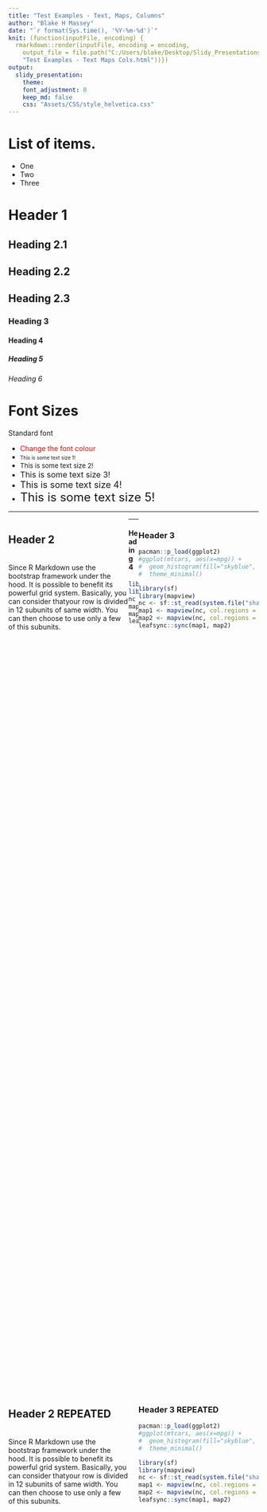 ```yaml
---
title: "Test Examples - Text, Maps, Columns"  
author: "Blake H Massey"
date: "`r format(Sys.time(), '%Y-%m-%d')`"
knit: (function(inputFile, encoding) { 
  rmarkdown::render(inputFile, encoding = encoding, 
    output_file = file.path("C:/Users/blake/Desktop/Slidy_Presentations", 
    "Test Examples - Text Maps Cols.html"))})
output: 
  slidy_presentation:
    theme:
    font_adjustment: 0
    keep_md: false
    css: "Assets/CSS/style_helvetica.css"
---
```


# List of items.

 - One
 - Two
 - Three

# Header 1  

## Heading 2.1  
 
<h2 class="leftalign">Heading 2.2</h2>

<h2 class="rightalign">Heading 2.3</h2>

     
### Heading 3  

#### Heading 4  

##### Heading 5  

###### Heading 6  

# Font Sizes

Standard font

- <span style="color:red">Change the font colour</span>
- <font size="1">This is some text size 1!</font>
- <font size="2">This is some text size 2!</font>
- <font size="3">This is some text size 3!</font>
- <font size="4">This is some text size 4!</font>
- <font size="5">This is some text size 5!</font>

***

<div class='left' style='float:left;width:48%;height:45%'>
## Header 2  
<br>
Since R Markdown use the bootstrap framework under the hood. It is possible to 
benefit its powerful grid system. Basically, you can consider thatyour row is 
divided in 12 subunits of same width. You can then choose to use only a few of 
this subunits.
</div>

<div class='right' style='float:right;width:48%;height:45%'>
### Header 3  

```r
pacman::p_load(ggplot2)
#ggplot(mtcars, aes(x=mpg)) + 
#  geom_histogram(fill="skyblue", alpha=0.5) + 
#  theme_minimal()

library(sf)
library(mapview)
nc <- sf::st_read(system.file("shape/nc.shp", package = "sf"), quiet = TRUE)
map1 <- mapview(nc, col.regions = "blue")
map2 <- mapview(nc, col.regions = "red")
leafsync::sync(map1, map2)

```
</div>

<div class='left' style='float:left;width:48%'>
## Header 2  REPEATED  
<br>
Since R Markdown use the bootstrap framework under the hood. It is possible to 
benefit its powerful grid system. Basically, you can consider thatyour row is 
divided in 12 subunits of same width. You can then choose to use only a few of 
this subunits.
</div>

<div class='right' style='float:right;width:48%'>

### Header 3 REPEATED  

```r
pacman::p_load(ggplot2)
#ggplot(mtcars, aes(x=mpg)) + 
#  geom_histogram(fill="skyblue", alpha=0.5) + 
#  theme_minimal()

library(sf)
library(mapview)
nc <- sf::st_read(system.file("shape/nc.shp", package = "sf"), quiet = TRUE)
map1 <- mapview(nc, col.regions = "blue")
map2 <- mapview(nc, col.regions = "red")
leafsync::sync(map1, map2)

```
</div>


***

#### Heading 4

<center>
```r
library(sf)
library(mapview)
nc <- sf::st_read(system.file("shape/nc.shp", package = "sf"), quiet = TRUE)
map1 <- mapview(nc, col.regions = "blue")
map2 <- mapview(nc, col.regions = "red")
leafsync::sync(map1, map2)
```
</center>
